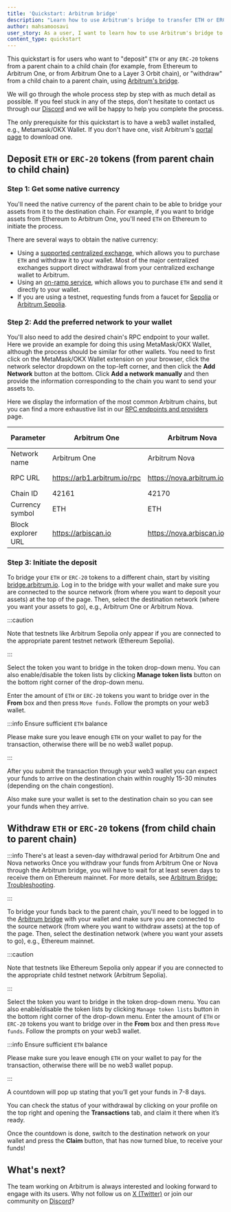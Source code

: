 ```yaml
---
title: 'Quickstart: Arbitrum bridge'
description: "Learn how to use Arbitrum's bridge to transfer ETH or ERC-20 tokens between a parent chain and a child chain"
author: mahsamoosavi
user_story: As a user, I want to learn how to use Arbitrum's bridge to transfer ETH or ERC-20 tokens between a parent chain and a child chain
content_type: quickstart
---
```



This quickstart is for users who want to "deposit" `ETH` or any `ERC-20` tokens from a parent chain to a child chain (for example, from Ethereum to Arbitrum One, or from Arbitrum One to a Layer 3 Orbit chain), or "withdraw" from a child chain to a parent chain, using [Arbitrum's bridge](https://bridge.arbitrum.io/).

We will go through the whole process step by step with as much detail as possible. If you feel stuck in any of the steps, don't hesitate to contact us through our [Discord](https://discord.gg/arbitrum) and we will be happy to help you complete the process.

The only prerequisite for this quickstart is to have a web3 wallet installed, e.g., Metamask/OKX Wallet. If you don't have one, visit Arbitrum's [portal page](https://portal.arbitrum.io/?categories=wallet) to download one.

## Deposit `ETH` or `ERC-20` tokens (from parent chain to child chain)

### Step 1: Get some native currency

You'll need the native currency of the parent chain to be able to bridge your assets from it to the destination chain. For example, if you want to bridge assets from Ethereum to Arbitrum One, you'll need `ETH` on Ethereum to initiate the process.

There are several ways to obtain the native currency:

- Using a [supported centralized exchange](https://portal.arbitrum.io/projects?chains=arbitrum-one_arbitrum-nova&subcategories=centralized-exchanges), which allows you to purchase `ETH` and withdraw it to your wallet. Most of the major centralized exchanges support direct withdrawal from your centralized exchange wallet to Arbitrum.
- Using an [on-ramp service](https://portal.arbitrum.io/projects?chains=arbitrum-one_arbitrum-nova&subcategories=fiat-on-ramp), which allows you to purchase `ETH` and send it directly to your wallet.
- If you are using a testnet, requesting funds from a faucet for [Sepolia](https://sepoliafaucet.com/) or [Arbitrum Sepolia](https://faucet.quicknode.com/arbitrum/sepolia).

### Step 2: Add the preferred network to your wallet

You'll also need to add the desired chain's RPC endpoint to your wallet. Here we provide an example for doing this using MetaMask/OKX Wallet, although the process should be similar for other wallets. You need to first click on the MetaMask/OKX Wallet extension on your browser, click the network selector dropdown on the top-left corner, and then click the **Add Network** button at the bottom. Click **Add a network manually** and then provide the information corresponding to the chain you want to send your assets to.

<ImageZoom
  src="/img/arb-bridge-getting_started_users_1.png"
  alt="Add the desired destination network to your MetaMask/OKX wallet"
  className="img-600px"
/>

Here we display the information of the most common Arbitrum chains, but you can find a more exhaustive list in our [RPC endpoints and providers](/build-decentralized-apps/reference/01-node-providers.mdx) page.

| Parameter          | Arbitrum One                 | Arbitrum Nova                | Arbitrum Sepolia (testnet)             |
| ------------------ | ---------------------------- | ---------------------------- | -------------------------------------- |
| Network name       | Arbitrum One                 | Arbitrum Nova                | Arbitrum Sepolia                       |
| RPC URL            | https://arb1.arbitrum.io/rpc | https://nova.arbitrum.io/rpc | https://sepolia-rollup.arbitrum.io/rpc |
| Chain ID           | 42161                        | 42170                        | 421614                                 |
| Currency symbol    | ETH                          | ETH                          | SepoliaETH                             |
| Block explorer URL | https://arbiscan.io          | https://nova.arbiscan.io/    | https://sepolia.arbiscan.io            |

### Step 3: Initiate the deposit

To bridge your `ETH` or `ERC-20` tokens to a different chain, start by visiting [bridge.arbitrum.io](https://bridge.arbitrum.io/). Log in to the bridge with your wallet and make sure you are connected to the source network (from where you want to deposit your assets) at the top of the page. Then, select the destination network (where you want your assets to go), e.g., Arbitrum One or Arbitrum Nova.

:::caution

Note that testnets like Arbitrum Sepolia only appear if you are connected to the appropriate parent testnet network (Ethereum Sepolia).

:::

<ImageZoom
  src="/img/arb-bridge-getting_started_users_2.png"
  alt="Add the desired network to your web3 wallet"
  className="img-600px"
/>

Select the token you want to bridge in the token drop-down menu. You can also enable/disable the token lists by clicking **Manage token lists** button on the bottom right corner of the drop-down menu.

<ImageZoom
  src="/img/arb-bridge-getting_started_users_3.png"
  alt="Select the token to bridge"
  className="img-600px"
/>

Enter the amount of `ETH` or `ERC-20` tokens you want to bridge over in the **From** box and then press `Move funds`. Follow the prompts on your web3 wallet.

:::info Ensure sufficient `ETH` balance

Please make sure you leave enough `ETH` on your wallet to pay for the transaction, otherwise there will be no web3 wallet popup.

:::

<ImageZoom
  src="/img/arb-bridge-getting_started_users_4.png"
  alt="Enter the amount of tokens to bridge"
  className="img-600px"
/>

After you submit the transaction through your web3 wallet you can expect your funds to arrive on the destination chain within roughly 15-30 minutes (depending on the chain congestion).

Also make sure your wallet is set to the destination chain so you can see your funds when they arrive.

## Withdraw `ETH` or `ERC-20` tokens (from child chain to parent chain)

:::info There's at least a seven-day withdrawal period for Arbitrum One and Nova networks
Once you withdraw your funds from Arbitrum One or Nova through the Arbitrum bridge, you will have to wait for at least seven days to receive them on Ethereum mainnet.
For more details, see [Arbitrum Bridge: Troubleshooting](/arbitrum-bridge/03-troubleshooting.mdx#how-long-does-it-take-before-i-receive-my-funds-when-i-initiate-a-withdrawal-from-arbitrum-chains-one-and-nova).

:::

To bridge your funds back to the parent chain, you'll need to be logged in to the [Arbitrum bridge](https://bridge.arbitrum.io/) with your wallet and make sure you are connected to the source network (from where you want to withdraw assets) at the top of the page. Then, select the destination network (where you want your assets to go), e.g., Ethereum mainnet.

:::caution

Note that testnets like Ethereum Sepolia only appear if you are connected to the appropriate child testnet network (Arbitrum Sepolia).

:::

<ImageZoom
  src="/img/arb-bridge-getting_started_users_5.png"
  alt="Select the token to withdraw"
  className="img-600px"
/>

Select the token you want to bridge in the token drop-down menu. You can also enable/disable the token lists by clicking `Manage token lists` button in the bottom right corner of the drop-down menu. Enter the amount of `ETH` or `ERC-20` tokens you want to bridge over in the **From** box and then press `Move funds`. Follow the prompts on your web3 wallet.

:::info Ensure sufficient `ETH` balance

Please make sure you leave enough `ETH` on your wallet to pay for the transaction, otherwise there will be no web3 wallet popup.

:::

<ImageZoom
  src="/img/arb-bridge-getting_started_users_6.png"
  alt="Enter the amount of token to withdraw"
  className="img-600px"
/>

A countdown will pop up stating that you’ll get your funds in 7-8 days.

You can check the status of your withdrawal by clicking on your profile on the top right and opening the **Transactions** tab, and claim it there when it’s ready.

<ImageZoom
  src="/img/arb-bridge-getting_started_users_7.png"
  alt="See the transaction history"
  className="img-600px"
/>

Once the countdown is done, switch to the destination network on your wallet and press the **Claim** button, that has now turned blue, to receive your funds!

## What's next?

The team working on Arbitrum is always interested and looking forward to engage with its users. Why not follow us on [X (Twitter)](https://x.com/arbitrum) or join our community on [Discord](https://discord.gg/arbitrum)?
